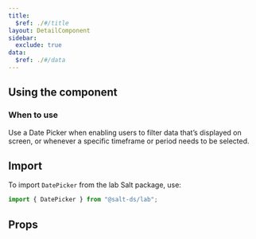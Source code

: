 ```yaml
---
title:
  $ref: ./#/title
layout: DetailComponent
sidebar:
  exclude: true
data:
  $ref: ./#/data
---
```


## Using the component

### When to use

Use a Date Picker when enabling users to filter data that’s displayed on screen, or whenever a specific timeframe or period needs to be selected.

## Import

To import `DatePicker` from the lab Salt package, use:

```js
import { DatePicker } from "@salt-ds/lab";
```

## Props

<PropsTable packageName="lab" componentName="DatePicker" />
